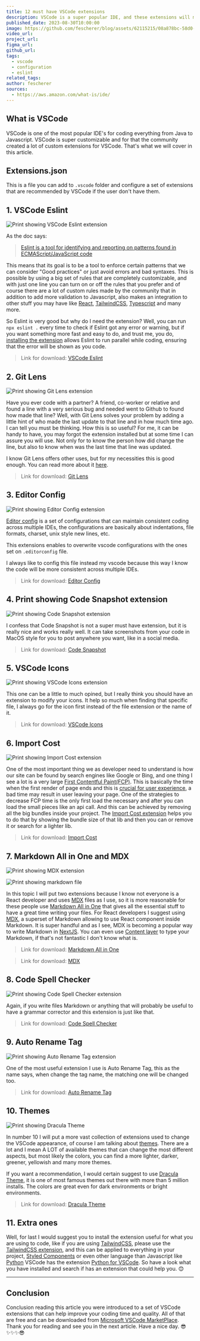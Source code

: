 ```yaml
---
title: 12 must have VSCode extensions
description: VSCode is a super popular IDE, and these extensions will make even better!
published_date: 2023-08-30T10:00:00
image: https://github.com/fescherer/blog/assets/62115215/08a878bc-58d0-46c2-b7f7-b74599587948
video_url:
project_url:
figma_url:
github_url:
tags:
  - vscode
  - configuration
  - eslint
related_tags:
author: fescherer
sources:
  - https://aws.amazon.com/what-is/ide/
---
```


## What is VSCode

VSCode is one of the most popular IDE's for coding everything from Java to Javascript. VSCode is super customizable and for that the community created a lot of custom extensions for VSCode. That's what we will cover in this article.

## Extensions.json

This is a file you can add to `.vscode` folder and configure a set of extensions that are recommended by VSCode if the user don't have them.

## 1. VSCode Eslint

![Print showing VSCode Eslint extension](https://github.com/fescherer/blog/assets/62115215/be8bd7f5-b4f1-40c7-9974-290068604da3)

As the doc says:

> [Eslint is a tool for identifying and reporting on patterns found in ECMAScript/JavaScript code](https://eslint.org/docs/latest/use/getting-started)

This means that its goal is to be a tool to enforce certain patterns that we can consider "Good practices" or just avoid errors and bad syntaxes. This is possible by using a big set of rules that are completely customizable, and with just one line you can turn on or off the rules that you prefer and of course there are a lot of custom rules made by the community that in addition to add more validation to Javascript, also makes an integration to other stuff you may have like [React](https://www.npmjs.com/package/eslint-plugin-React), [TailwindCSS](https://www.npmjs.com/package/eslint-plugin-tailwindcss), [Typescript](https://typescript-eslint.io) and many more.

So Eslint is very good but why do I need the extension? Well, you can run `npx eslint .` every time to check if Eslint got any error or warning, but if you want something more fast and easy to do, and trust me, you do, [installing the extension](https://marketplace.visualstudio.com/items?itemName=dbaeumer.vscode-eslint) allows Eslint to run parallel while coding, ensuring that the error will be shown as you code.

> Link for download: [VSCode Eslint](https://marketplace.visualstudio.com/items?itemName=dbaeumer.vscode-eslint)

## 2. Git Lens

![Print showing Git Lens extension](https://github.com/fescherer/blog/assets/62115215/5a918dda-768d-40ae-b1aa-7baf01632f11)

Have you ever code with a partner? A friend, co-worker or relative and found a line with a very serious bug and needed went to Github to found how made that line? Well, with Git Lens solves your problem by adding a little hint of who made the last update to that line and in how much time ago. I can tell you must be thinking. How this is so useful? For me, it can be handy to have, you may forgot the extension installed but at some time I can assure you will use. Not only for to know the person how did change the line, but also to know when was the last time that line was updated.

I know Git Lens offers other uses, but for my necessities this is good enough. You can read more about it [here](https://www.gitkraken.com/gitlens).

> Link for download: [Git Lens](https://marketplace.visualstudio.com/items?itemName=eamodio.gitlens)

## 3. Editor Config

![Print showing Editor Config extension](https://github.com/fescherer/blog/assets/62115215/433781d2-df06-44ee-a87c-0399dd640e7e)

[Editor config](https://editorconfig.org) is a set of configurations that can maintain consistent coding across multiple IDEs, the configurations are basically about indentations, file formats, charset, unix style new lines, etc.

This extensions enables to overwrite vscode configurations with the ones set on `.editorconfig` file.

I always like to config this file instead my vscode because this way I know the code will be more consistent across multiple IDEs.

> Link for download: [Editor Config](https://marketplace.visualstudio.com/items?itemName=EditorConfig.EditorConfig)

## 4. Print showing Code Snapshot extension

![Print showing Code Snapshot extension](https://github.com/fescherer/blog/assets/62115215/9fe14a53-fdf7-4849-b417-7ad969150b72)

I confess that Code Snapshot is not a super must have extension, but it is really nice and works really well. It can take screenshots from your code in MacOS style for you to post anywhere you want, like in a social media.

> Link for download: [Code Snapshot](https://marketplace.visualstudio.com/items?itemName=robertz.code-snapshot)

## 5. VSCode Icons

![Print showing VSCode Icons extension](https://github.com/fescherer/blog/assets/62115215/f310c814-9f83-4752-a1a6-d21c8e9be2e2)

This one can be a little to much opined, but I really think you should have an extension to modify your icons. It help so much when finding that specific file, I always go for the icon first instead of the file extension or the name of it.

> Link for download: [VSCode Icons](https://marketplace.visualstudio.com/items?itemName=vscode-icons-team.vscode-icons)

## 6. Import Cost

![Print showing Import Cost extension](https://github.com/fescherer/blog/assets/62115215/80b88259-d63e-4233-b75d-32881818b14b)

One of the most important thing we as developer need to understand is how our site can be found by search engines like Google or Bing, and one thing I see a lot is a very large [First Contentful Paint(FCP)](https://web.dev/fcp).
This is basically the time when the first render of page ends and this is [crucial for user experience](https://web.dev/fcp/#what-is-a-good-fcp-score), a bad time may result in user leaving your page.
One of the strategies to decrease FCP time is the only first load the necessary and after you can load the small pieces like an api call. And this can be achieved by removing all the big bundles inside your project. The [Import Cost extension](https://marketplace.visualstudio.com/items?itemName=wix.vscode-import-cost) helps you to do that by showing the bundle size of that lib and then you can or remove it or search for a lighter lib.

> Link for download: [Import Cost](https://marketplace.visualstudio.com/items?itemName=wix.vscode-import-cost)

## 7. Markdown All in One and MDX

![Print showing MDX extension](https://github.com/fescherer/blog/assets/62115215/53dd13aa-8bef-4898-9604-45bf2d875d79)

![Print showing markdown file](https://github.com/fescherer/blog/assets/62115215/61d48f6d-a3bb-419a-bc6b-f0952582bd7d)

In this topic I will put two extensions because I know not everyone is a React developer and uses [MDX](https://marketplace.visualstudio.com/items?itemName=unifiedjs.vscode-mdx) files as I use, so it is more reasonable for these people use [Markdown All in One](https://marketplace.visualstudio.com/items?itemName=yzhang.markdown-all-in-one) that gives all the essential stuff to have a great time writing your files.
For React developers I suggest using [MDX](https://mdxjs.com), a superset of Markdown allowing to use React component inside Markdown. It is super handful and as I see, MDX is becoming a popular way to write Markdown in [NextJS](https://nextjs.org/docs/app/building-your-application/configuring/mdx). You can even use [Content layer](https://contentlayer.dev/docs/sources/files/mdx-d747e46d) to type your Markdown, if that's not fantastic I don't know what is.

> Link for download: [Markdown All in One](https://marketplace.visualstudio.com/items?itemName=yzhang.markdown-all-in-one)

> Link for download: [MDX](https://marketplace.visualstudio.com/items?itemName=unifiedjs.vscode-mdx)

## 8. Code Spell Checker

![Print showing Code Spell Checker extension](https://github.com/fescherer/blog/assets/62115215/fd817aa8-e864-4a55-98a9-8844c359cd9e)

Again, if you write files Markdown or anything that will probably be useful to have a grammar corrector and this extension is just like that.

> Link for download: [Code Spell Checker](https://marketplace.visualstudio.com/items?itemName=streetsidesoftware.code-spell-checker)

## 9. Auto Rename Tag

![Print showing Auto Rename Tag extension](https://github.com/fescherer/blog/assets/62115215/10594378-40dd-419a-8ff6-9c38c2ec95e0)

One of the most useful extension I use is Auto Rename Tag, this as the name says, when change the tag name, the matching one will be changed too.

> Link for download: [Auto Rename Tag](https://marketplace.visualstudio.com/items?itemName=formulahendry.auto-rename-tag)

## 10. Themes

![Print showing Dracula Theme](https://github.com/fescherer/blog/assets/62115215/effc88d1-7a25-40a3-b2b4-2c5f02c1d93f)

In number 10 I will put a more vast collection of extensions used to change the VSCode appearance, of course I am talking about [themes](https://vscodethemes.com/). There are a lot and I mean A LOT of available themes that can change the most different aspects, but most likely the colors, you can find a more lighter, darker, greener, yellowish and many more themes.

If you want a recommendation, I would certain suggest to use [Dracula Theme](https://marketplace.visualstudio.com/items?itemName=dracula-theme.theme-dracula), it is one of most famous themes out there with more than 5 million installs. The colors are great even for dark environments or bright environments.

> Link for download: [Dracula Theme](https://marketplace.visualstudio.com/items?itemName=dracula-theme.theme-dracula)

## 11. Extra ones

Well, for last I would suggest you to install the extension useful for what you are using to code, like if you are using [TailwindCSS](https://tailwindcss.com), please use the [TailwindCSS extension](https://marketplace.visualstudio.com/items?itemName=bradlc.vscode-tailwindcss), and this can be applied to everything in your project, [Styled Components](https://marketplace.visualstudio.com/items?itemName=styled-components.vscode-styled-components) or even other language than Javascript like [Python](https://www.python.org) VSCode has the extension [Python for VSCode](https://marketplace.visualstudio.com/items?itemName=ms-python.python).
So have a look what you have installed and search if has an extension that could help you. 😊

---

## Conclusion

Conclusion reading this article you were introduced to a set of VSCode extensions that can help improve your coding time and quality. All of that are free and can be downloaded from [Microsoft VSCode MarketPlace](https://marketplace.visualstudio.com). Thank you for reading and see you in the next article. Have a nice day. 😎✨✨✨😎
